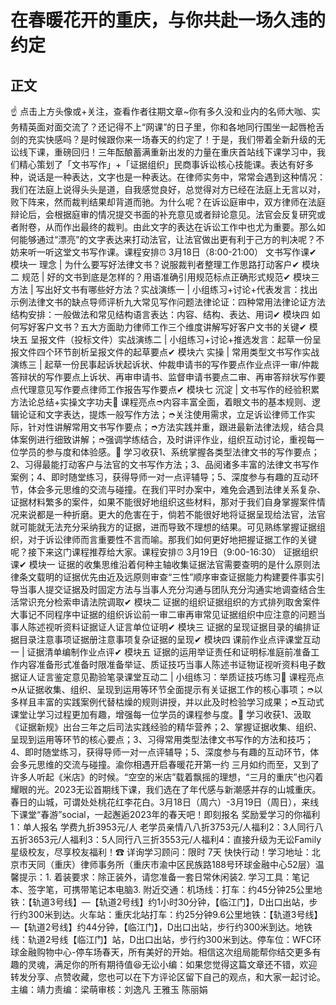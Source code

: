 # 在春暖花开的重庆，与你共赴一场久违的约定
## 正文
☝ 点击上方头像或+关注，查看作者往期文章~你有多久没和业内的名师大咖、实务精英面对面交流了？还记得不上“网课”的日子里，你和各地同行围坐一起唇枪舌剑的充实快感吗？是时候跟你来一场春天的约定了！于是，我们带着全新升级的无讼线下课，重磅回归！三年酝酿蓄满重新出发的力量在重庆首站线下课学习中，我们精心策划了「文书写作」+「证据组织」民商事诉讼核心技能课。表达有好多种，说话是一种表达，文字也是一种表达。在律师实务中，常常会遇到这种情况：我们在法庭上说得头头是道，自我感觉良好，总觉得对方已经在法庭上无言以对，败下阵来，然而裁判结果却背道而驰。为什么呢？在诉讼庭审中，双方律师在法庭辩论后，会根据庭审的情况提交书面的补充意见或者辩论意见。法官会反复研究或者附卷，从而作出最终的裁判。由此文字的表达在诉讼工作中也尤为重要。那么如何能够通过“漂亮”的文字表达来打动法官，让法官做出更有利于己方的判决呢？不妨来听一听这堂文书写作课。课程安排⏰ 3月18日（8:00-21:00） 文书写作课✔ 模块一 理念 | 为什么要写好法律文书？说服裁判者整理工作思路打动客户✔ 模块二 规范 | 好的文书到底是怎样的？用语准确引用规范标点正确形式规范✔ 模块三 方法 | 写出好文书有哪些好方法？实战演练一 | 小组练习+讨论+代表发言：找出示例法律文书的缺点导师评析九大常见写作问题法律论证：四种常用法律论证方法结构安排：一般做法和常见结构语言表达：内容、结构、表达、用词✔ 模块四 如何写好客户文书？五大方面助力律师工作三个维度讲解写好客户文书的关键✔ 模块五 呈报文件（投标文件）实战演练二 | 小组练习+讨论+推选发言：起草一份呈报文件四个环节剖析呈报文件的起草要点✔ 模块六 实操 | 常用类型文书写作实战演练三 | 起草一份民事起诉状起诉状、仲裁申请书的写作要点作业点评一审/仲裁答辩状的写作要点上诉状、再审申请书、监督申请书要点二审、再审答辩状写作要点代理意见写作要点律师工作报告写作要点✔ 模块七 沉淀 | 文书写作的经验积累方法论总结+实操文字功夫🔹 课程亮点➮内容丰富全面，着眼文书的基本规则、逻辑论证和文字表达，提炼一般写作方法；➮关注使用需求，立足诉讼律师工作实际，针对性讲解常用文书写作要点；➮方法实践并重，跟进最新法律法规，结合具体案例进行细致讲解；➮强调学练结合，及时讲评作业，组织互动讨论，重视每一位学员的参与度和体验感。🔹 学习收获1、系统掌握各类型法律文书的写作要点；2、习得最能打动客户与法官的文书写作方法；3、品阅诸多丰富的法律文书写作案例；4、即时随堂练习，获得导师一对一点评辅导；5、深度参与有趣的互动环节，体会多元思维的交流与碰撞。在我们平时办案中，难免会遇到法律关系复杂、证据材料繁多的案件，如果不能很好地组织这些材料，那对于我们自身掌握案件情况来说都是一种折磨。更大的危害在于，倘若不能很好地将证据呈现给法官，法官就可能就无法充分采纳我方的证据，进而导致不理想的结果。可见熟练掌握证据组织，对于诉讼律师而言重要性不言而喻。那我们如何更好地把握证据工作的关键呢？接下来这门课程推荐给大家。课程安排⏰ 3月19日（9:00-16:30） 证据组织课✔ 模块一 证据的收集思维沿着何种主轴收集证据法官需要查明的是什么原则法律条文载明的证据优先由近及远原则审查“三性”顺序审查证据能力构建要件事实引导当事人提交证据及时固定方法与当事人充分沟通与团队充分沟通实地调查结合生活常识充分检索申请法院调取✔ 模块二 证据的组织证据组织的方式排列取舍案件大事记不同程序中证据的组织诉讼前一审二审再审常见证据组织中应注意的问题当事人陈述视听资料证据证人证言单位证明✔ 模块三 证据的呈现证据目录的编排证据目录注意事项证据册注意事项复杂证据的呈现✔ 模块四 课前作业点评课堂互动一 | 证据清单编制作业点评✔ 模块五 证据的运用举证责任和证明标准庭前准备工作内容准备形式准备时限准备举证、质证技巧当事人陈述书证物证视听资料电子数据证人证言鉴定意见勘验笔录课堂互动二 | 小组练习：举质证技巧练习🔹 课程亮点➮从证据收集、组织、呈现到运用等环节全面提示有关证据工作的核心事项；➮以多样且丰富的实践案例代替枯燥的规则讲授，并以此及时检验学习成果；➮互动式课堂让学习过程更加有趣，增强每一位学员的课程参与度。🔹 学习收获1、汲取《证据新规》出台三年之后司法实践经验的精华营养；2、掌握证据收集、组织、呈现到运用等环节的核心要点；3、习得常用类型法律文书写作的方法和技巧；4、即时随堂练习，获得导师一对一点评辅导；5、深度参与有趣的互动环节，体会多元思维的交流与碰撞。渝你相遇开启春暖花开第一约 三月如约而至，又到了许多人听起《米店》的时候。“空空的米店”载着飘摇的理想，“三月的重庆”也闪着耀眼的光。2023无讼首期线下课，我们选在了年代感与新潮感并存的山城重庆。春日的山城，可谓处处桃花红李花白。3月18日（周六）-3月19日（周日），来线下课堂“春游”social，一起邂逅2023年的春天吧！即刻报名 奖励爱学习的你福利1：单人报名 学费九折3953元/人 老学员亲情八八折3753元/人福利2：3人同行八五折3653元/人福利3：5人同行八三折3553元/人福利4：直接升级为无讼Family星级校友，尽享校友福利！☎ 详询学习顾问：限时 7天  快快行动！学习地址：北京市天同（重庆）律师事务所（重庆市渝中区民族路188号环球金融中心52层）温馨提示：1. 着装要求：除正装外，请您准备一套日常休闲装2. 学习工具：笔记本、签字笔，可携带笔记本电脑3. 附近交通：机场线：打车：约45分钟25公里地铁：【轨道3号线】—【轨道2号线】约1小时30分钟，【临江门】，D出口出站，步行约300米到达。火车站：重庆北站打车：约25分钟9.6公里地铁：【轨道3号线】—【轨道2号线】约44分钟，【临江门】，D出口出站，步行约300米到达。地铁线：轨道2号线【临江门】站，D出口出站，步行约300米到达。停车位：WFC环球金融购物中心-停车场春天，所有美好的开始。相信这次组局能帮你结交更多有趣的灵魂，满足你的所有期待值😆无讼小编：如果您觉得这篇文章还不错，欢迎转发分享、点赞收藏，您也可以在下方评论区留下自己的观点，和大家一起讨论。主编：靖力责编：梁萌审核：刘逸凡 王雅玉 陈丽娟